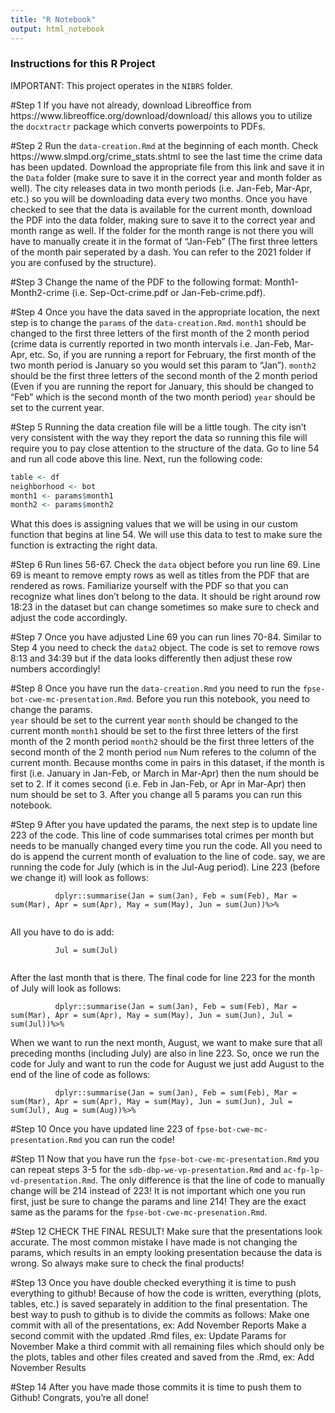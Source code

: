 ```yaml
---
title: "R Notebook"
output: html_notebook
---
```


### Instructions for this R Project
IMPORTANT: This project operates in the `NIBRS` folder.

#Step 1
If you have not already, download Libreoffice from https://www.libreoffice.org/download/download/ this allows you to utilize the `docxtractr` package which converts powerpoints to PDFs.

#Step 2
Run the `data-creation.Rmd` at the beginning of each month. Check https://www.slmpd.org/crime_stats.shtml to see the last time the crime data has been updated. Download the appropriate file from this link and save it in the `Data` folder (make sure to save it in the correct year and month folder as well). The city releases data in two month periods (i.e. Jan-Feb, Mar-Apr, etc.) so you will be downloading data every two months. Once you have checked to see that the data is available for the current month, download the PDF into the data folder, making sure to save it to the correct year and month range as well. If the folder for the month range is not there you will have to manually create it in the format of "Jan-Feb" (The first three letters of the month pair seperated by a dash. You can refer to the 2021 folder if you are confused by the structure).

#Step 3
Change the name of the PDF to the following format: Month1-Month2-crime (i.e. Sep-Oct-crime.pdf or Jan-Feb-crime.pdf).

#Step 4
Once you have the data saved in the appropriate location, the next step is to change the `params` of the `data-creation.Rmd`. 
          `month1` should be changed to the first three letters of the first month of the 2 month period    (crime data is currently reported in two month intervals i.e. Jan-Feb, Mar-Apr, etc. So, if you are running a report for February, the first month of the two month period is January so you would set this param to "Jan"). 
          `month2` should be the first three letters of the second month of the 2 month period (Even if you are running the report for January, this should be changed to "Feb" which is the second month of the two month period)
          `year` should be set to the current year.
          
#Step 5
Running the data creation file will be a little tough. The city isn't very consistent with the way they report the data so running this file will require you to pay close attention to the structure of the data. Go to line 54 and run all code above this line. Next, run the following code:

```r
table <- df
neighborhood <- bot
month1 <- params$month1
month2 <- params$month2
```

What this does is assigning values that we will be using in our custom function that begins at line 54. We will use this data to test to make sure the function is extracting the right data.

#Step 6
Run lines 56-67. Check the `data` object before you run line 69. Line 69 is meant to remove empty rows as well as titles from the PDF that are rendered as rows. Familiarize yourself with the PDF so that you can recognize what lines don't belong to the data. It should be right around row 18:23 in the dataset but can change sometimes so make sure to check and adjust the code accordingly.

#Step 7
Once you have adjusted Line 69 you can run lines 70-84. Similar to Step 4 you need to check the `data2` object. The code is set to remove rows 8:13 and 34:39 but if the data looks differently then adjust these row numbers accordingly!

#Step 8
Once you have run the `data-creation.Rmd` you need to run the `fpse-bot-cwe-mc-presentation.Rmd`. Before you run this notebook, you need to change the params.  
          `year` should be set to the current year
          `month` should be changed to the current month
          `month1` should be set to the first three letters of the first month of the 2 month period
          `month2` should be the first three letters of the second month of the 2 month period
          `num` Num referes to the column of the current month. Because months come in pairs in this dataset, if the month is first (i.e. January in Jan-Feb, or March in Mar-Apr) then the num should be set to 2. If it comes second (i.e. Feb in Jan-Feb, or Apr in Mar-Apr) then num should be set to 3.
After you change all 5 params you can run this notebook. 

#Step 9
After you have updated the params, the next step is to update line 223 of the code. This line of code summarises total crimes per month but needs to be manually changed every time you run the code. All you need to do is append the current month of evaluation to the line of code. say, we are running the code for July (which is in the Jul-Aug period). Line 223 (before we change it) will look as follows:

              dplyr::summarise(Jan = sum(Jan), Feb = sum(Feb), Mar = sum(Mar), Apr = sum(Apr), May = sum(May), Jun = sum(Jun))%>%
              
All you have to do is add:
            
              Jul = sum(Jul)
              
After the last month that is there. The final code for line 223 for the month of July will look as follows:

              dplyr::summarise(Jan = sum(Jan), Feb = sum(Feb), Mar = sum(Mar), Apr = sum(Apr), May = sum(May), Jun = sum(Jun), Jul = sum(Jul))%>%

When we want to run the next month, August, we want to make sure that all preceding months (including July) are also in line 223. So, once we run the code for July and want to run the code for August we just add August to the end of the line of code as follows:

              dplyr::summarise(Jan = sum(Jan), Feb = sum(Feb), Mar = sum(Mar), Apr = sum(Apr), May = sum(May), Jun = sum(Jun), Jul = sum(Jul), Aug = sum(Aug))%>%

#Step 10
Once you have updated line 223 of `fpse-bot-cwe-mc-presentation.Rmd` you can run the code!

#Step 11
Now that you have run the `fpse-bot-cwe-mc-presentation.Rmd` you can repeat steps 3-5 for the `sdb-dbp-we-vp-presentation.Rmd` and `ac-fp-lp-vd-presentation.Rmd`. The only difference is that the line of code to manually change will be 214 instead of 223! It is not important which one you run first, just be sure to change the params and line 214! They are the exact same as the params for the `fpse-bot-cwe-mc-presenation.Rmd`. 

#Step 12
CHECK THE FINAL RESULT! Make sure that the presentations look accurate. The most common mistake I have made is not changing the params, which results in an empty looking presentation because the data is wrong. So always make sure to check the final products!

#Step 13
Once you have double checked everything it is time to push everything to github! Because of how the code is written, everything (plots, tables, etc.) is saved separately in addition to the final presentation. The best way to push to github is to divide the commits as follows:
          Make one commit with all of the presentations, ex: Add November Reports
          Make a second commit with the updated .Rmd files, ex: Update Params for November
          Make a third commit with all remaining files which should only be the plots, tables and other files created and saved from the .Rmd, ex: Add November Results
          
#Step 14
After you have made those commits it is time to push them to Github! Congrats, you're all done!